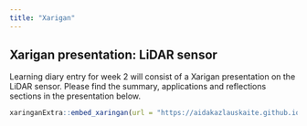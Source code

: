 ```yaml
---
title: "Xarigan"
---
```


## Xarigan presentation: LiDAR sensor

Learning diary entry for week 2 will consist of a Xarigan presentation on the LiDAR sensor. Please find the summary, applications and reflections sections in the presentation below.

```r
xaringanExtra::embed_xaringan(url = "https://aidakazlauskaite.github.io/xarigan/", ratio = "4:3")

```
